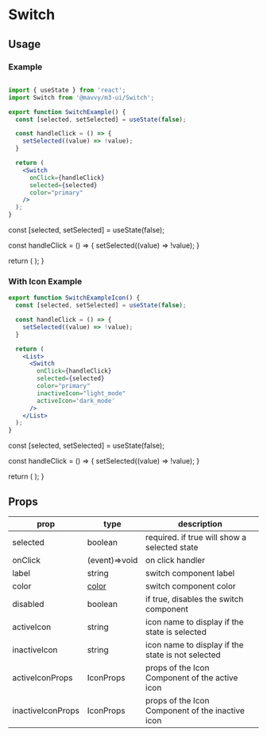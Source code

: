# Switch


## Usage

### Example

```jsx

import { useState } from 'react';
import Switch from '@mavvy/m3-ui/Switch';

export function SwitchExample() {
  const [selected, setSelected] = useState(false);

  const handleClick = () => {
    setSelected((value) => !value);
  }

  return (
    <Switch
      onClick={handleClick} 
      selected={selected}
      color="primary"
    />
  );
}
```

  const [selected, setSelected] = useState(false);

  const handleClick = () => {
    setSelected((value) => !value);
  }

  return (
    <List>
      <Switch
        onClick={handleClick} 
        selected={selected}
        color="primary"
      />
    </List>
  );
}

<SwitchExample />

### With Icon Example

```jsx
export function SwitchExampleIcon() {
  const [selected, setSelected] = useState(false);

  const handleClick = () => {
    setSelected((value) => !value);
  }

  return (
    <List>
      <Switch
        onClick={handleClick} 
        selected={selected}
        color="primary"
        inactiveIcon="light_mode"
        activeIcon='dark_mode'
      />
    </List>
  );
}
```

  const [selected, setSelected] = useState(false);

  const handleClick = () => {
    setSelected((value) => !value);
  }

  return (
    <List>
      <Switch
        onClick={handleClick} 
        selected={selected}
        color="primary"
        inactiveIcon="light_mode"
        activeIcon='dark_mode'
      />
    </List>
  );
}

<SwitchExampleIcon />

## Props
|prop|type|description|
|----|----|-----------|
|selected|boolean|required. if true will show a selected state|
|onClick|(event)=>void|on click handler|
|label|string|switch component label|
|color| [color](/docs/theming/colors)|switch component color|
|disabled|boolean|if true, disables the switch component|
|activeIcon|string|icon name to display if the state is selected|
|inactiveIcon|string|icon name to display if the state is not selected|
|activeIconProps|IconProps|props of the Icon Component of the active icon|
|inactiveIconProps|IconProps|props of the Icon Component of the inactive icon|
